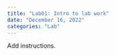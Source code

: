 ```yaml
---
title: "Lab01: Intro to lab work"
date: "December 16, 2022"
categories: "Lab"
---
```


Add instructions. 
